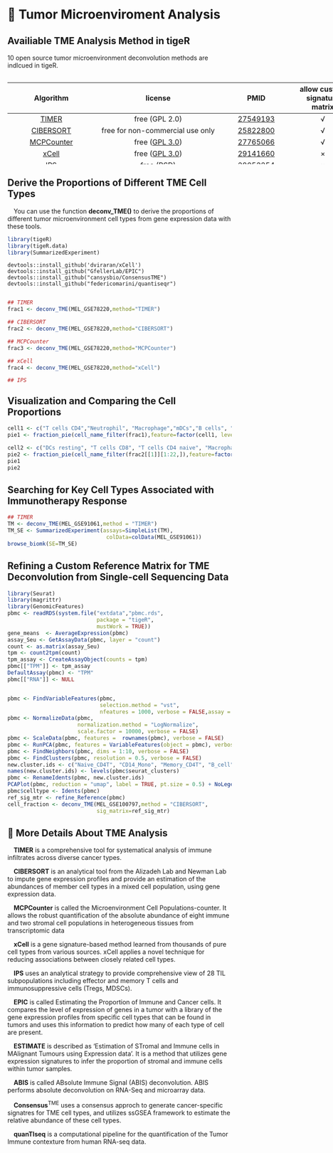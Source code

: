 # 🌱 Tumor Microenviroment Analysis

## Availiable TME Analysis Method in tigeR

10 open source tumor microenvironment deconvolution methods are indlcued in tigeR.

::: {style="width:780px; height:200px; overflow-y: scroll; overflow-x: hidden;"}
|                                 Algorithm                                  |                                                    license                                                    |                         PMID                          |  allow custom signature matrix  |
|:--------------------:|:------------------------------:|:----------------:|:--------------:|
|                    [TIMER](http://cistrome.org/TIMER/)                     |                                                free (GPL 2.0)                                                 | [27549193](https://pubmed.ncbi.nlm.nih.gov/27549193/) | √ |
|                [CIBERSORT](https://cibersort.stanford.edu/)                |                                       free for non-commercial use only                                        | [25822800](https://pubmed.ncbi.nlm.nih.gov/25822800/) | √ |
|             [MCPCounter](https://github.com/ebecht/MCPcounter)             |               free ([GPL 3.0](https://github.com/ebecht/MCPcounter/blob/master/Source/License))               | [27765066](https://pubmed.ncbi.nlm.nih.gov/27765066/) | √ |
|                      [xCell](http://xcell.ucsf.edu/)                       |                  free ([GPL 3.0](https://github.com/dviraran/xCell/blob/master/DESCRIPTION))                  | [29141660](https://pubmed.ncbi.nlm.nih.gov/29141660/) | × |
|             [IPS](https://github.com/icbi-lab/Immunophenogram)             |                                                  free (BSD)                                                   | [28052254](https://pubmed.ncbi.nlm.nih.gov/28052254/) | × |
|             [EPIC](https://gfellerlab.shinyapps.io/EPIC_1-1/)              | free for non-commercial use only ([Academic License](https://github.com/GfellerLab/EPIC/blob/master/LICENSE)) | [29130882](https://pubmed.ncbi.nlm.nih.gov/29130882/) | √ |
|           [ESTIMATE](https://gfellerlab.shinyapps.io/EPIC_1-1/)            |               free ([GPL 2.0](https://bioinformatics.mdanderson.org/public-software/estimate/))               | [24113773](https://pubmed.ncbi.nlm.nih.gov/24113773/) | × |
|              [ABIS](https://giannimonaco.shinyapps.io/ABIS/)               |                            free ([GPL 2.0](https://github.com/giannimonaco/ABIS))                             | [30726743](https://pubmed.ncbi.nlm.nih.gov/30726743/) | √ |
| [ConsensusTME](https://olliecast.shinyapps.io/Deconvolution_Benchmarking/) |              free ([GPL 3.0](https://github.com/cansysbio/ConsensusTME/blob/master/LICENSE.md))               | [31641033](https://pubmed.ncbi.nlm.nih.gov/31641033/) | × |
|       [quanTIseq](http://icbi.at/software/quantiseq/doc/index.html)        |                                                  free (BSD)                                                   | [31126321](https://pubmed.ncbi.nlm.nih.gov/31126321/) | √ |
:::

## Derive the Proportions of Different TME Cell Types

 You can use the function **deconv_TME()** to derive the proportions of different tumor microenvironment cell types from gene expression data with these tools.
```{r include=FALSE}
library(tigeR)
library(tigeR.data)
library(SummarizedExperiment)
```

```
devtools::install_github('dviraran/xCell')
devtools::install_github("GfellerLab/EPIC")
devtools::install_github("cansysbio/ConsensusTME")
devtools::install_github("federicomarini/quantiseqr")
```
::: {style="width:780px; height:200px; overflow-y: scroll; overflow-x: hidden;"}
```{r echo=TRUE, message=FALSE, warning=FALSE}
## TIMER
frac1 <- deconv_TME(MEL_GSE78220,method="TIMER")

## CIBERSORT
frac2 <- deconv_TME(MEL_GSE78220,method="CIBERSORT")

## MCPCounter
frac3 <- deconv_TME(MEL_GSE78220,method="MCPCounter")

## xCell
frac4 <- deconv_TME(MEL_GSE78220,method="xCell")

## IPS
frac5 <- deconv_TME(MEL_GSE78220,method="IPS")

## EPIC
frac6 <- deconv_TME(MEL_GSE78220,method="epic")

## ESTIMATE
frac7 <- deconv_TME(MEL_GSE78220,method="ESTIMATE")

## ABIS
frac8 <- deconv_TME(MEL_GSE78220,method="ABIS")

## ConsensusTME
frac9 <- deconv_TME(MEL_GSE78220,method="ConsensusTME")

## quanTIseq
frac10 <- deconv_TME(MEL_GSE78220,method="quanTIseq")
```
:::

## Visualization and Comparing the Cell Proportions

```{r echo=TRUE, fig.width=26}
cell1 <- c("T cells CD4","Neutrophil", "Macrophage","mDCs","B cells", "T cells CD8")
pie1 <- fraction_pie(cell_name_filter(frac1),feature=factor(cell1, levels = cell1))

cell2 <- c("DCs resting", "T cells CD8", "T cells CD4 naive", "Macrophages M2", "Yd T cells", "Monocytes","Mast cells resting", "Neutrophils", "Tregs","B cells naive")
pie2 <- fraction_pie(cell_name_filter(frac2[[1]][1:22,]),feature=factor(cell2, levels = cell2))
pie1
pie2
```

## Searching for Key Cell Types Associated with Immunotherapy Response

```{r echo=TRUE, message=FALSE, warning=FALSE}
## TIMER
TM <- deconv_TME(MEL_GSE91061,method = "TIMER")
TM_SE <- SummarizedExperiment(assays=SimpleList(TM),
                               colData=colData(MEL_GSE91061))
browse_biomk(SE=TM_SE)
```

## Refining a Custom Reference Matrix for TME Deconvolution from Single-cell Sequencing Data
```{r message=FALSE, warning=FALSE}
library(Seurat)
library(magrittr)
library(GenomicFeatures)
pbmc <- readRDS(system.file("extdata","pbmc.rds",
                            package = "tigeR",
                            mustWork = TRUE))
gene_means  <- AverageExpression(pbmc)
assay_Seu <- GetAssayData(pbmc, layer = "count")
count <- as.matrix(assay_Seu)
tpm <- count2tpm(count)
tpm_assay <- CreateAssayObject(counts = tpm)
pbmc[["TPM"]] <- tpm_assay
DefaultAssay(pbmc) <- "TPM"
pbmc[["RNA"]] <- NULL


pbmc <- FindVariableFeatures(pbmc, 
                             selection.method = "vst", 
                             nfeatures = 1000, verbose = FALSE,assay = "TPM")
pbmc <- NormalizeData(pbmc, 
                      normalization.method = "LogNormalize", 
                      scale.factor = 10000, verbose = FALSE)
pbmc <- ScaleData(pbmc, features =  rownames(pbmc), verbose = FALSE)
pbmc <- RunPCA(pbmc, features = VariableFeatures(object = pbmc), verbose = FALSE)
pbmc <- FindNeighbors(pbmc, dims = 1:10, verbose = FALSE)
pbmc <- FindClusters(pbmc, resolution = 0.5, verbose = FALSE)
new.cluster.ids <- c("Naive_CD4T", "CD14_Mono", "Memory_CD4T", "B_cell", "CD8T", "FCGR3A_Mono", "NK", "DC", "Platelet")
names(new.cluster.ids) <- levels(pbmc$seurat_clusters)
pbmc <- RenameIdents(pbmc, new.cluster.ids)
PCAPlot(pbmc, reduction = "umap", label = TRUE, pt.size = 0.5) + NoLegend()
pbmc$celltype <- Idents(pbmc)
ref_sig_mtr <- refine_Reference(pbmc)
cell_fraction <- deconv_TME(MEL_GSE100797,method = "CIBERSORT",
                            sig_matrix=ref_sig_mtr)
```

## 📝 More Details About TME Analysis {.unnumbered}

 **TIMER** is a comprehensive tool for systematical analysis of immune infiltrates across diverse cancer types.

 **CIBERSORT** is an analytical tool from the Alizadeh Lab and Newman Lab to impute gene expression profiles and provide an estimation of the abundances of member cell types in a mixed cell population, using gene expression data.

 **MCPCounter** is called the Microenvironment Cell Populations-counter. It allows the robust quantification of the absolute abundance of eight immune and two stromal cell populations in heterogeneous tissues from transcriptomic data

 **xCell** is a gene signature-based method learned from thousands of pure cell types from various sources. xCell applies a novel technique for reducing associations between closely related cell types.

 **IPS** uses an analytical strategy to provide comprehensive view of 28 TIL subpopulations including effector and memory T cells and immunosuppressive cells (Tregs, MDSCs).

 **EPIC** is called Estimating the Proportion of Immune and Cancer cells. It compares the level of expression of genes in a tumor with a library of the gene expression profiles from specific cell types that can be found in tumors and uses this information to predict how many of each type of cell are present.

 **ESTIMATE** is described as ‘Estimation of STromal and Immune cells in MAlignant Tumours using Expression data'. It is a method that utilizes gene expression signatures to infer the proportion of stromal and immune cells within tumor samples.

 **ABIS** is called ABsolute Immune Signal (ABIS) deconvolution. ABIS performs absolute deconvolution on RNA-Seq and microarray data.
 
 **Consensus**<sup>TME</sup> uses a consensus approch to generate cancer-specific signatres for TME cell types, and utilizes ssGSEA framework to estimate the relative abundance of these cell types.

 **quanTIseq** is a computational pipeline for the quantification of the Tumor Immune contexture from human RNA-seq data.
